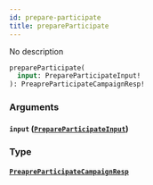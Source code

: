 ```yaml
---
id: prepare-participate
title: prepareParticipate
---
```



No description

```graphql
prepareParticipate(
  input: PrepareParticipateInput!
): PreapreParticipateCampaignResp!
```


### Arguments

#### `input` ([`PrepareParticipateInput`](../../references/inputs/prepare-participate-input))




### Type

#### [`PreapreParticipateCampaignResp`](../../references/objects/preapre-participate-campaign-resp) 






